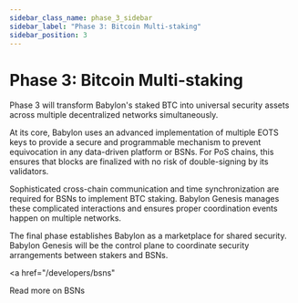 ```yaml
---
sidebar_class_name: phase_3_sidebar
sidebar_label: "Phase 3: Bitcoin Multi-staking"
sidebar_position: 3
---
```


# Phase 3: Bitcoin Multi-staking

Phase 3 will transform Babylon's staked BTC into universal security assets across multiple decentralized networks simultaneously.

At its core, Babylon uses an advanced implementation of multiple EOTS keys to provide a secure and programmable mechanism to prevent equivocation in any data-driven platform or BSNs. For PoS chains, this ensures that blocks are finalized with no risk of double-signing by its validators.

Sophisticated cross-chain communication and time synchronization are required for BSNs to implement BTC staking. Babylon Genesis manages these complicated interactions and ensures proper coordination events happen on multiple networks.  

The final phase establishes Babylon as a marketplace for shared security. Babylon Genesis will be the control plane to coordinate security arrangements between stakers and BSNs. 

<a href="/developers/bsns"
>
Read more on BSNs
</a>

